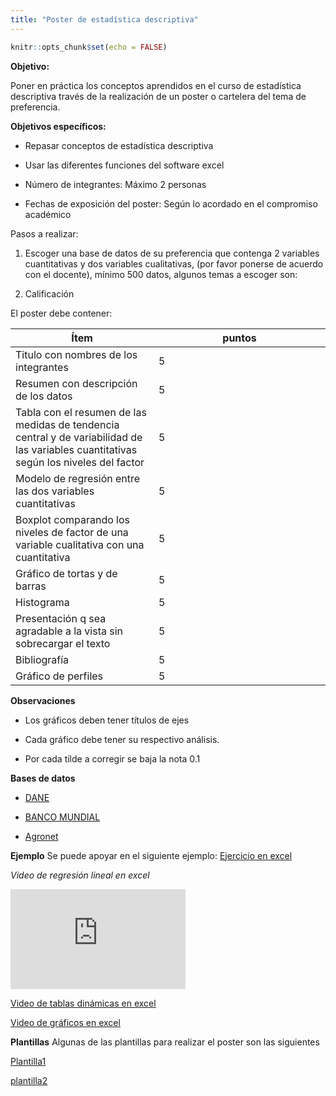 ```yaml
---
title: "Poster de estadística descriptiva"
---
```


```r
knitr::opts_chunk$set(echo = FALSE)
```

**Objetivo:** 

Poner en práctica los conceptos aprendidos en el curso de estadística descriptiva través de la realización de un poster o cartelera del tema de preferencia.

**Objetivos específicos:**

-	Repasar conceptos de estadística descriptiva

-	Usar las diferentes funciones del software excel

- Número de integrantes: Máximo 2 personas

- Fechas de exposición del poster: Según lo acordado en el compromiso académico

Pasos a realizar:

1. Escoger una base de datos de su preferencia que contenga 2 variables cuantitativas y dos variables cualitativas, (por favor ponerse de acuerdo con el docente), mínimo 500 datos, algunos temas a escoger son:

3. Calificación

El poster debe contener:

|Ítem	|puntos|
|-----|------|
|Titulo con nombres de los integrantes|	5|
|Resumen con descripción de los datos	|5|
|Tabla con el resumen de las medidas de tendencia central y de variabilidad de las variables cuantitativas según los niveles del factor| 	5|
|Modelo de regresión entre las dos variables cuantitativas|	5|
|Boxplot comparando los niveles de factor de una variable cualitativa con una cuantitativa|	5|
|Gráfico de tortas y de barras	|5|
|Histograma	|5|
|Presentación q sea agradable a la vista sin sobrecargar el texto	|5|
|Bibliografía	|5|
|Gráfico de perfiles 	|5|

**Observaciones**

-	Los gráficos deben tener títulos de ejes 

-	Cada gráfico debe tener su respectivo análisis.

-	Por cada tilde a corregir se baja la nota 0.1


**Bases de datos**

- [DANE](https://www.dane.gov.co/index.php/estadisticas-por-tema)

- [BANCO MUNDIAL](https://datos.bancomundial.org/indicador/SH.HIV.0014)

- [Agronet](https://www.agronet.gov.co/estadistica/Paginas/home.aspx) 

**Ejemplo**
Se puede apoyar en el siguiente ejemplo:
[Ejercicio en excel](https://github.com/estadisticaITM/estadisticaITM.github.io/blob/master/PRACTICA.xlsx)


*Video de regresión lineal en  excel*

<iframe width="280" height="160" src="https://www.youtube.com/embed/nEAvKHStLyU" frameborder="0" allow="accelerometer; autoplay; encrypted-media; gyroscope; picture-in-picture" allowfullscreen></iframe>

[Video de tablas dinámicas en excel](https://github.com/estadisticaITM/estadisticaITM.github.io/tree/master/missdata_files)

[Video de gráficos en excel](https://github.com/estadisticaITM/estadisticaITM.github.io/tree/master/pagin2_files)


**Plantillas**
Algunas de las plantillas para realizar el poster son las siguientes

[Plantilla1](https://github.com/estadisticaITM/repositorioprueba/blob/master/plantilla%20poster.pptx)

[plantilla2](https://github.com/estadisticaITM/repositorioprueba/blob/master/posterzul.pptx)
